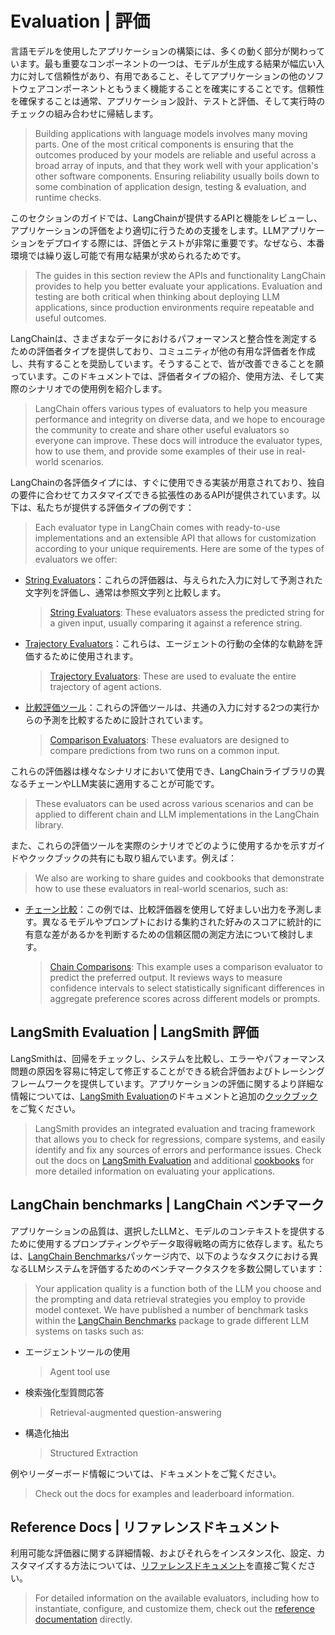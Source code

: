 
# Evaluation | 評価

言語モデルを使用したアプリケーションの構築には、多くの動く部分が関わっています。最も重要なコンポーネントの一つは、モデルが生成する結果が幅広い入力に対して信頼性があり、有用であること、そしてアプリケーションの他のソフトウェアコンポーネントともうまく機能することを確実にすることです。信頼性を確保することは通常、アプリケーション設計、テストと評価、そして実行時のチェックの組み合わせに帰結します。

> Building applications with language models involves many moving parts. One of the most critical components is ensuring that the outcomes produced by your models are reliable and useful across a broad array of inputs, and that they work well with your application's other software components. Ensuring reliability usually boils down to some combination of application design, testing & evaluation, and runtime checks.

このセクションのガイドでは、LangChainが提供するAPIと機能をレビューし、アプリケーションの評価をより適切に行うための支援をします。LLMアプリケーションをデプロイする際には、評価とテストが非常に重要です。なぜなら、本番環境では繰り返し可能で有用な結果が求められるためです。

> The guides in this section review the APIs and functionality LangChain provides to help you better evaluate your applications. Evaluation and testing are both critical when thinking about deploying LLM applications, since production environments require repeatable and useful outcomes.

LangChainは、さまざまなデータにおけるパフォーマンスと整合性を測定するための評価者タイプを提供しており、コミュニティが他の有用な評価者を作成し、共有することを奨励しています。そうすることで、皆が改善できることを願っています。このドキュメントでは、評価者タイプの紹介、使用方法、そして実際のシナリオでの使用例を紹介します。

> LangChain offers various types of evaluators to help you measure performance and integrity on diverse data, and we hope to encourage the community to create and share other useful evaluators so everyone can improve. These docs will introduce the evaluator types, how to use them, and provide some examples of their use in real-world scenarios.

LangChainの各評価タイプには、すぐに使用できる実装が用意されており、独自の要件に合わせてカスタマイズできる拡張性のあるAPIが提供されています。以下は、私たちが提供する評価タイプの例です：

> Each evaluator type in LangChain comes with ready-to-use implementations and an extensible API that allows for customization according to your unique requirements. Here are some of the types of evaluators we offer:

* [String Evaluators](/docs/guides/evaluation/string/)：これらの評価器は、与えられた入力に対して予測された文字列を評価し、通常は参照文字列と比較します。
  > [String Evaluators](/docs/guides/evaluation/string/): These evaluators assess the predicted string for a given input, usually comparing it against a reference string.
* [Trajectory Evaluators](/docs/guides/evaluation/trajectory/)：これらは、エージェントの行動の全体的な軌跡を評価するために使用されます。
  > [Trajectory Evaluators](/docs/guides/evaluation/trajectory/): These are used to evaluate the entire trajectory of agent actions.
* [比較評価ツール](/docs/guides/evaluation/comparison/)：これらの評価ツールは、共通の入力に対する2つの実行からの予測を比較するために設計されています。
  > [Comparison Evaluators](/docs/guides/evaluation/comparison/): These evaluators are designed to compare predictions from two runs on a common input.

これらの評価器は様々なシナリオにおいて使用でき、LangChainライブラリの異なるチェーンやLLM実装に適用することが可能です。

> These evaluators can be used across various scenarios and can be applied to different chain and LLM implementations in the LangChain library.

また、これらの評価ツールを実際のシナリオでどのように使用するかを示すガイドやクックブックの共有にも取り組んでいます。例えば：

> We also are working to share guides and cookbooks that demonstrate how to use these evaluators in real-world scenarios, such as:

* [チェーン比較](/docs/guides/evaluation/examples/comparisons)：この例では、比較評価器を使用して好ましい出力を予測します。異なるモデルやプロンプトにおける集約された好みのスコアに統計的に有意な差があるかを判断するための信頼区間の測定方法について検討します。
  > [Chain Comparisons](/docs/guides/evaluation/examples/comparisons): This example uses a comparison evaluator to predict the preferred output. It reviews ways to measure confidence intervals to select statistically significant differences in aggregate preference scores across different models or prompts.

## LangSmith Evaluation | LangSmith 評価

LangSmithは、回帰をチェックし、システムを比較し、エラーやパフォーマンス問題の原因を容易に特定して修正することができる統合評価およびトレーシングフレームワークを提供しています。アプリケーションの評価に関するより詳細な情報については、[LangSmith Evaluation](https://docs.smith.langchain.com/category/testing--evaluation)のドキュメントと追加の[クックブック](https://docs.smith.langchain.com/category/langsmith-cookbook)をご覧ください。

> LangSmith provides an integrated evaluation and tracing framework that allows you to check for regressions, compare systems, and easily identify and fix any sources of errors and performance issues. Check out the docs on [LangSmith Evaluation](https://docs.smith.langchain.com/category/testing--evaluation) and additional [cookbooks](https://docs.smith.langchain.com/category/langsmith-cookbook) for more detailed information on evaluating your applications.

## LangChain benchmarks | LangChain ベンチマーク

アプリケーションの品質は、選択したLLMと、モデルのコンテキストを提供するために使用するプロンプティングやデータ取得戦略の両方に依存します。私たちは、[LangChain Benchmarks](https://langchain-ai.github.io/langchain-benchmarks/)パッケージ内で、以下のようなタスクにおける異なるLLMシステムを評価するためのベンチマークタスクを多数公開しています：

> Your application quality is a function both of the LLM you choose and the prompting and data retrieval strategies you employ to provide model contexet. We have published a number of benchmark tasks within the [LangChain Benchmarks](https://langchain-ai.github.io/langchain-benchmarks/) package to grade different LLM systems on tasks such as:

* エージェントツールの使用
  > Agent tool use
* 検索強化型質問応答
  > Retrieval-augmented question-answering
* 構造化抽出
  > Structured Extraction

例やリーダーボード情報については、ドキュメントをご覧ください。

> Check out the docs for examples and leaderboard information.

## Reference Docs | リファレンスドキュメント

利用可能な評価器に関する詳細情報、およびそれらをインスタンス化、設定、カスタマイズする方法については、[リファレンスドキュメント](https://api.python.langchain.com/en/latest/api_reference.html#module-langchain.evaluation)を直接ご覧ください。

> For detailed information on the available evaluators, including how to instantiate, configure, and customize them, check out the [reference documentation](https://api.python.langchain.com/en/latest/api_reference.html#module-langchain.evaluation) directly.

<DocCardList />
